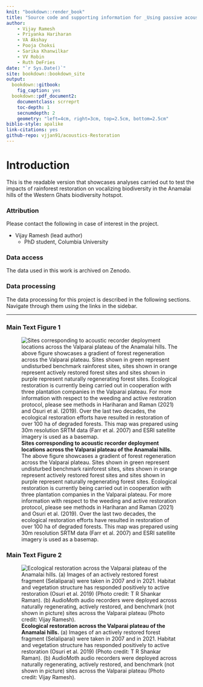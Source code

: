 ```yaml
--- 
knit: "bookdown::render_book"
title: "Source code and supporting information for _Using passive acoustic monitoring to examine the impacts of ecological restoration on faunal biodiversity in the Western Ghats_"
author:
    - Vijay Ramesh
    - Priyanka Hariharan
    - VA Akshay
    - Pooja Choksi
    - Sarika Khanwilkar
    - VV Robin
    - Ruth DeFries
date: "`r Sys.Date()`"
site: bookdown::bookdown_site
output: 
  bookdown::gitbook:
    fig_caption: yes
  bookdown::pdf_document2:
    documentclass: scrreprt
    toc-depth: 1
    secnumdepth: 2
    geometry: "left=4cm, right=3cm, top=2.5cm, bottom=2.5cm"
biblio-style: apalike
link-citations: yes
github-repo: vjjan91/acoustics-Restoration
---
```


# Introduction

This is the readable version that showcases analyses carried out to test the impacts of rainforest restoration on vocalizing biodiversity in the Anamalai hills of the Western Ghats biodiversity hotspot. 

### Attribution

Please contact the following in case of interest in the project.

- Vijay Ramesh (lead author)
    - PhD student, Columbia University

### Data access

The data used in this work is archived on Zenodo.  

### Data processing

The data processing for this project is described in the following sections. Navigate through them using the links in the sidebar.  

---

### Main Text Figure 1

![**Sites corresponding to acoustic recorder deployment locations across the Valparai plateau of the Anamalai hills.**
The above figure showcases a gradient of forest regeneration across the Valparai plateau. Sites shown in green represent undisturbed benchmark rainforest sites, sites shown in orange represent actively restored forest sites and sites shown in purple represent naturally regenerating forest sites. Ecological restoration is currently being carried out in cooperation with three plantation companies in the Valparai plateau. For more information with respect to the weeding and active restoration protocol, please see methods in Hariharan and Raman (2021) and Osuri et al. (2019). Over the last two decades, the ecological restoration efforts have resulted in restoration of over 100 ha of degraded forests. This map was prepared using 30m resolution SRTM data (Farr et al. 2007) and ESRI satellite imagery is used as a basemap.](figs/fig01.png)  

### Main Text Figure 2

![**Ecological restoration across the Valparai plateau of the Anamalai hills.** 
(a) Images of an actively restored forest fragment (Selaliparai) were taken in 2007 and in 2021. Habitat and vegetation structure has responded positively to active restoration (Osuri et al. 2019) (Photo credit: T R Shankar Raman). (b) AudioMoth audio recorders were deployed across naturally regenerating, actively restored, and benchmark (not shown in picture) sites across the Valparai plateau (Photo credit: Vijay Ramesh).](figs/fig02.png) 